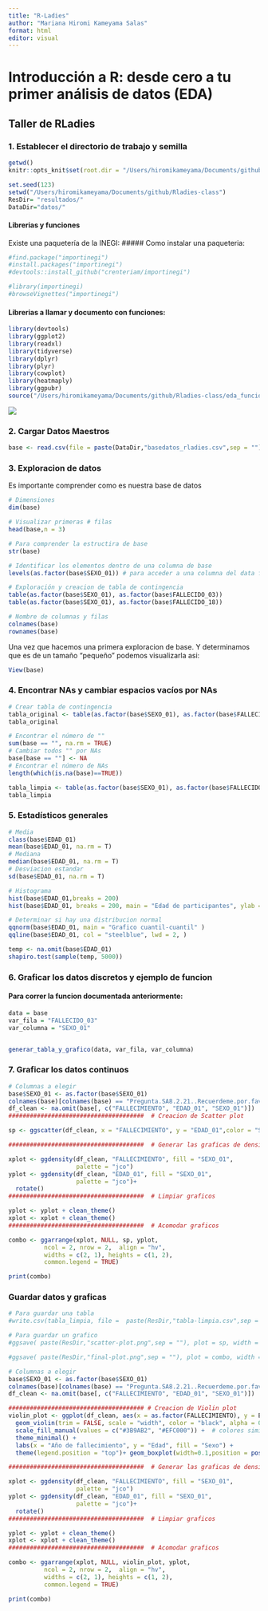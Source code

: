 ```yaml
---
title: "R-Ladies"
author: "Mariana Hiromi Kameyama Salas"
format: html
editor: visual
---
```


# **Introducción a R: desde cero a tu primer análisis de datos (EDA)**

## Taller de RLadies

### 1. Establecer el directorio de trabajo y semilla

```r
getwd()
knitr::opts_knit$set(root.dir = "/Users/hiromikameyama/Documents/github/Rladies-class")
```

```r
set.seed(123)
setwd("/Users/hiromikameyama/Documents/github/Rladies-class")
ResDir= "resultados/"
DataDir="datos/"
```

#### Librerias y funciones

Existe una paquetería de la INEGI: 
##### Como instalar una paqueteria:

```r
#find.package("importinegi")
#install.packages("importinegi")
#devtools::install_github("crenteriam/importinegi")

#library(importinegi)
#browseVignettes("importinegi")
```

#### Librerias a llamar y documento con funciones:

```r
library(devtools)
library(ggplot2)
library(readxl)
library(tidyverse)
library(dplyr)
library(plyr)
library(cowplot)
library(heatmaply)
library(ggpubr)
source("/Users/hiromikameyama/Documents/github/Rladies-class/eda_funciones.R")
```

![](/Users/hiromikameyama/Documents/github/Rladies-class/datos/indice.png)

### 2. Cargar Datos Maestros

```r
base <- read.csv(file = paste(DataDir,"basedatos_rladies.csv",sep = ""), header = T)
```

### 3. Exploracion de datos

Es importante comprender como es nuestra base de datos

```r
# Dimensiones 
dim(base)

# Visualizar primeras # filas
head(base,n = 3)

# Para comprender la estructira de base
str(base)

# Identificar los elementos dentro de una columna de base
levels(as.factor(base$SEXO_01)) # para acceder a una columna del data frame se usa "$"

# Exploración y creacion de tabla de contingencia
table(as.factor(base$SEXO_01), as.factor(base$FALLECIDO_03))
table(as.factor(base$SEXO_01), as.factor(base$FALLECIDO_18))

# Nombre de columnas y filas
colnames(base)
rownames(base)
```

Una vez que hacemos una primera exploracion de base. Y determinamos que es de un tamaño "pequeño" podemos visualizarla asi:

```r
View(base)
```

### 4. Encontrar NAs y cambiar espacios vacíos por NAs

```r
# Crear tabla de contingencia
tabla_original <- table(as.factor(base$SEXO_01), as.factor(base$FALLECIDO_18))
tabla_original

# Encontrar el número de ""
sum(base == "", na.rm = TRUE)
# Cambiar todos "" por NAs 
base[base == ""] <- NA
# Encontrar el número de NAs 
length(which(is.na(base)==TRUE))

tabla_limpia <- table(as.factor(base$SEXO_01), as.factor(base$FALLECIDO_18))
tabla_limpia
```

### 5. Estadísticos generales

```r
# Media 
class(base$EDAD_01)
mean(base$EDAD_01, na.rm = T)
# Mediana 
median(base$EDAD_01, na.rm = T)
# Desviacion estandar
sd(base$EDAD_01, na.rm = T)

# Histograma
hist(base$EDAD_01,breaks = 200)
hist(base$EDAD_01, breaks = 200, main = "Edad de participantes", ylab = "Frecuencia", xlab = "Edad")

# Determinar si hay una distribucion normal 
qqnorm(base$EDAD_01, main = "Grafico cuantil-cuantil" )
qqline(base$EDAD_01, col = "steelblue", lwd = 2, )

temp <- na.omit(base$EDAD_01)
shapiro.test(sample(temp, 5000))
```

### 6. Graficar los datos discretos y ejemplo de funcion

#### Para correr la funcion documentada anteriormente:

```r

data = base
var_fila = "FALLECIDO_03"
var_columna = "SEXO_01"


generar_tabla_y_grafico(data, var_fila, var_columna)

```

### 7. Graficar los datos continuos

```r
# Columnas a elegir
base$SEXO_01 <- as.factor(base$SEXO_01)
colnames(base)[colnames(base) == "Pregunta.SA8.2.21..Recuerdeme.por.favor...En.que.fecha.fallecio...NOMBRE.."] <- "FALLECIMIENTO"
df_clean <- na.omit(base[, c("FALLECIMIENTO", "EDAD_01", "SEXO_01")])
######################################  # Creacion de Scatter plot 

sp <- ggscatter(df_clean, x = "FALLECIMIENTO", y = "EDAD_01",color = "SEXO_01", palette = "jco", size = 3, alpha = 0.6, xlab ="Año de fallecimiento", ylab = "Edad" )+border() 

######################################  # Generar las graficas de densidades of x (arriba) and y (derecha) 

xplot <- ggdensity(df_clean, "FALLECIMIENTO", fill = "SEXO_01",
                   palette = "jco")
yplot <- ggdensity(df_clean, "EDAD_01", fill = "SEXO_01", 
                   palette = "jco")+
  rotate()
######################################  # Limpiar graficos

yplot <- yplot + clean_theme() 
xplot <- xplot + clean_theme()
######################################  # Acomodar graficos

combo <- ggarrange(xplot, NULL, sp, yplot, 
          ncol = 2, nrow = 2,  align = "hv", 
          widths = c(2, 1), heights = c(1, 2),
          common.legend = TRUE)

print(combo)

```

### Guardar datos y graficas

```r
# Para guardar una tabla 
#write.csv(tabla_limpia, file =  paste(ResDir,"tabla-limpia.csv",sep = ""), row.names = T, quote = FALSE)

# Para guardar un grafico 
#ggsave( paste(ResDir,"scatter-plot.png",sep = ""), plot = sp, width = 8, height = 6, dpi = 300)

#ggsave( paste(ResDir,"final-plot.png",sep = ""), plot = combo, width = 10, height = 8)
```

```r
# Columnas a elegir
base$SEXO_01 <- as.factor(base$SEXO_01)
colnames(base)[colnames(base) == "Pregunta.SA8.2.21..Recuerdeme.por.favor...En.que.fecha.fallecio...NOMBRE.."] <- "FALLECIMIENTO"
df_clean <- na.omit(base[, c("FALLECIMIENTO", "EDAD_01", "SEXO_01")])

###################################### # Creacion de Violin plot
violin_plot <- ggplot(df_clean, aes(x = as.factor(FALLECIMIENTO), y = EDAD_01, fill = SEXO_01)) +
  geom_violin(trim = FALSE, scale = "width", color = "black", alpha = 0.7) +
  scale_fill_manual(values = c("#3B9AB2", "#EFC000")) +  # colores similares a jco
  theme_minimal() +
  labs(x = "Año de fallecimiento", y = "Edad", fill = "Sexo") +
  theme(legend.position = "top")+ geom_boxplot(width=0.1,position = position_dodge(width = 0.9))

######################################  # Generar las graficas de densidades of x (arriba) and y (derecha) 

xplot <- ggdensity(df_clean, "FALLECIMIENTO", fill = "SEXO_01",
                   palette = "jco")
yplot <- ggdensity(df_clean, "EDAD_01", fill = "SEXO_01", 
                   palette = "jco")+
  rotate()
######################################  # Limpiar graficos

yplot <- yplot + clean_theme() 
xplot <- xplot + clean_theme()
######################################  # Acomodar graficos

combo <- ggarrange(xplot, NULL, violin_plot, yplot, 
          ncol = 2, nrow = 2,  align = "hv", 
          widths = c(2, 1), heights = c(1, 2),
          common.legend = TRUE)

print(combo)
```
